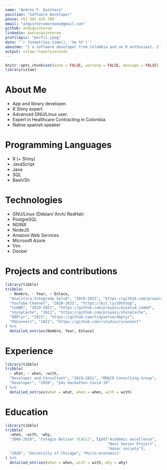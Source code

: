 ```yaml
---
name: "Andrés F. Quintero"
position: "Software Developer"
phone: +57 301 435 700
email: "afquinteromoreano@gmail.com"
github: andyquinterom
linkedin: andresquinterom
profilepic: "perfil.jpeg"
date: "`r format(Sys.time(), '%m %Y')`"
aboutme: "I a software developer from Colombia and an R enthusiast. I love building tools and sharing them with the community."
output: vitae::twentyseconds
---
```


```r
knitr::opts_chunk$set(echo = FALSE, warning = FALSE, message = FALSE)
library(vitae)
```

# About Me

-   App and library developer.
-   R Shiny expert.
-   Advanced GNU/Linux user.
-   Expert in Healthcare Contracting in Colombia.
-   Native spanish speaker

# Programming Languages

-  R (+ Shiny)
-  JavaScript
-  Java
-  SQL
-  Bash/Sh

# Technologies

-  GNU/Linux (Debian/ Arch/ RedHat)
-  PostgreSQL
-  NGINX
-  NodeJS
-  Amazon Web Services
-  Microsoft Azure
-  Vim
-  Docker

# Projects and contributions

```r
library(tibble)
tribble(
  ~ Nombre, ~ Year, ~ Enlace,
  "Analítica Integrada Salud", "2019-2021", "https://github.com/proyais/aisalud",
  "YouTube Channel", "2020-2021", "https://bit.ly/39th3op",
  "ComBD", "2019-2021", "https://github.com/proyais/aisalud_combd",
  "shinyCache", "2021", "https://github.com/proyais/shinyCache",
  "DBPlyr", "2021", "https://github.com/tidyverse/dbplyr",
  "RSConnect", "2021", "https://github.com/rstudio/rsconnect"
) %>% 
  detailed_entries(Nombre, Year, Enlace)
```

# Experience

```r
library(tibble)
tribble(
  ~ what, ~ when, ~with,
  "Developer and Consultant", "2019-2021", "MD&CO Consulting Group",
  "Developer", "2020", "p4s Hackathon Covid-19"
) %>% 
  detailed_entries(what = what, when = when, with = with)
```

# Education

```r
library(tibble)
tribble(
  ~when, ~with, ~why, 
  "2006-2020", "Colegio Bolivar (Cali)", list("Academic excellence",
                                              "Best Senior Project",
                                              "Honor society"),
  "2020", "University of Chicago", "Micro-economics"
) %>% 
  detailed_entries(when = when, with = with, why = why)
```
